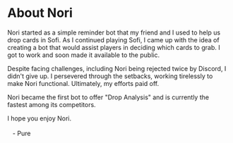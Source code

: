 # About Nori

Nori started as a simple reminder bot that my friend and I used to help us drop cards in Sofi. As I continued playing Sofi, I came up with the idea of creating a bot that would assist players in deciding which cards to grab. I got to work and soon made it available to the public.

Despite facing challenges, including Nori being rejected twice by Discord, I didn't give up. I persevered through the setbacks, working tirelessly to make Nori functional. Ultimately, my efforts paid off.

Nori became the first bot to offer "Drop Analysis" and is currently the fastest among its competitors.

I hope you enjoy Nori.
    <br></br>&nbsp;&nbsp;&nbsp;\- Pure